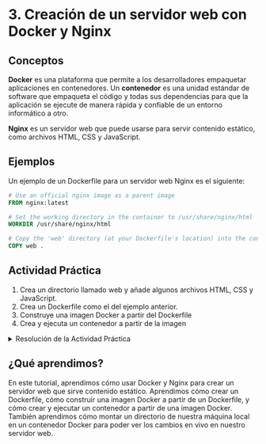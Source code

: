 # 3. Creación de un servidor web con Docker y Nginx

## Conceptos
::: justify
**Docker** es una plataforma que permite a los desarrolladores empaquetar aplicaciones en contenedores. Un **contenedor** es una unidad estándar de software que empaqueta el código y todas sus dependencias para que la aplicación se ejecute de manera rápida y confiable de un entorno informático a otro.

**Nginx** es un servidor web que puede usarse para servir contenido estático, como archivos HTML, CSS y JavaScript.

## Ejemplos

Un ejemplo de un Dockerfile para un servidor web Nginx es el siguiente:

```Dockerfile
# Use an official nginx image as a parent image
FROM nginx:latest

# Set the working directory in the container to /usr/share/nginx/html
WORKDIR /usr/share/nginx/html

# Copy the 'web' directory (at your Dockerfile's location) into the container
COPY web .
```
:::
## Actividad Práctica

1. Crea un directorio llamado web y añade algunos archivos HTML, CSS y JavaScript.
2. Crea un Dockerfile como el del ejemplo anterior.
3. Construye una imagen Docker a partir del Dockerfile
4. Crea y ejecuta un contenedor a partir de la imagen

<details>
    <summary>Resolución de la Actividad Práctica</summary>

::: justify
**Proyecto Web con Docker y Nginx**

Este proyecto utiliza Docker y Nginx para servir una aplicación web estática.

**Creación del Dockerfile**

Crea un archivo llamado `Dockerfile` en la raíz del proyecto con el siguiente contenido:

```Dockerfile
# Use an official nginx image as a parent image
FROM nginx:latest

# Set the working directory in the container to /usr/share/nginx/html
WORKDIR /usr/share/nginx/html

# Copy the 'web' directory (at your Dockerfile's location) into the container
COPY web .
```
**Construcción de la imagen Docker**

Para construir una imagen Docker a partir del Dockerfile, ejecuta el siguiente comando en la terminal:
``` bash
docker build -t my-nginx-image .
```
Este comando crea una nueva imagen Docker llamada **my-nginx-imag**e a partir del Dockerfile.

**Creación del contenedor Docker.**

Para crear y ejecutar un contenedor a partir de la imagen que acabas de crear, ejecuta el siguiente comando en la terminal:

``` bash
docker run -it --rm -dp 8080:80 -v ${pwd}/web:/usr/share/nginx/html --name web my-nginx-image
```
Este comando crea y ejecuta un nuevo contenedor Docker llamado **web** a partir de la imagen **my-nginx-image**. 

El contenedor sirve la aplicación web en el puerto 8080 y monta el directorio **web** de tu máquina local en el directorio **/usr/share/nginx/html** del contenedor. 

Esto significa que cualquier cambio que hagas en los archivos de tu directorio **web** local se reflejará en vivo en el contenedor.
:::
</details>

## ¿Qué aprendimos?
::: justify
En este tutorial, aprendimos cómo usar Docker y Nginx para crear un servidor web que sirve contenido estático. Aprendimos cómo crear un Dockerfile, cómo construir una imagen Docker a partir de un Dockerfile, y cómo crear y ejecutar un contenedor a partir de una imagen Docker. También aprendimos cómo montar un directorio de nuestra máquina local en un contenedor Docker para poder ver los cambios en vivo en nuestro servidor web.
:::